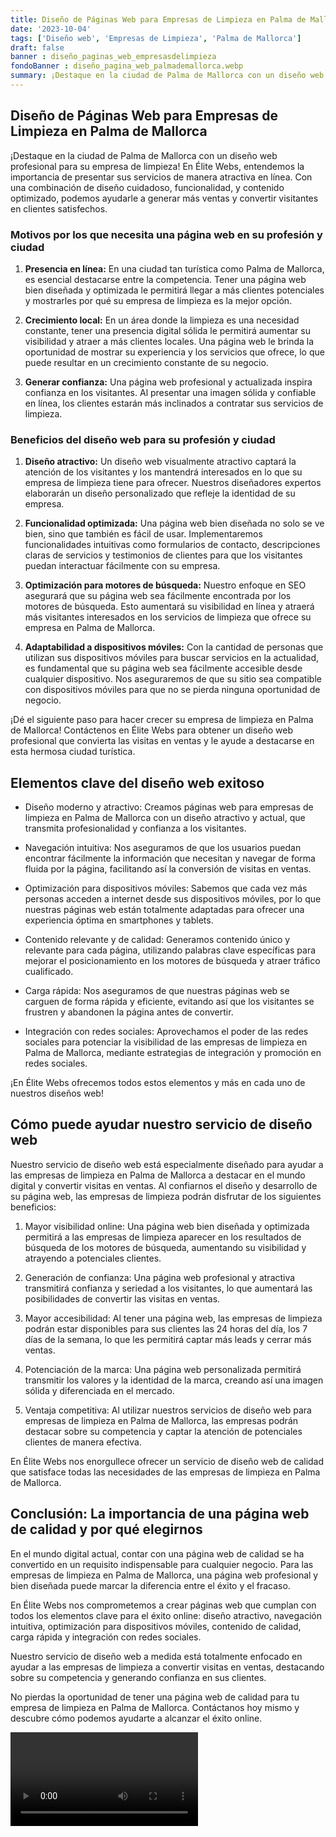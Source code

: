 ```yaml
---
title: Diseño de Páginas Web para Empresas de Limpieza en Palma de Mallorca
date: '2023-10-04'
tags: ['Diseño web', 'Empresas de Limpieza', 'Palma de Mallorca']
draft: false
banner : diseño_paginas_web_empresasdelimpieza
fondoBanner : diseño_pagina_web_palmademallorca.webp
summary: ¡Destaque en la ciudad de Palma de Mallorca con un diseño web profesional para su empresa de limpieza! En Élite Webs, entendemos la importancia de presentar sus servicios de manera atractiva en línea. Con una combinación de diseño cuidadoso, funcionalidad, y contenido optimizado, podemos ayudarle a generar más ventas y convertir visitantes en clientes satisfechos.
---
```


## Diseño de Páginas Web para Empresas de Limpieza en Palma de Mallorca

¡Destaque en la ciudad de Palma de Mallorca con un diseño web profesional para su empresa de limpieza! En Élite Webs, entendemos la importancia de presentar sus servicios de manera atractiva en línea. Con una combinación de diseño cuidadoso, funcionalidad, y contenido optimizado, podemos ayudarle a generar más ventas y convertir visitantes en clientes satisfechos.

### Motivos por los que necesita una página web en su profesión y ciudad

1. **Presencia en línea:** En una ciudad tan turística como Palma de Mallorca, es esencial destacarse entre la competencia. Tener una página web bien diseñada y optimizada le permitirá llegar a más clientes potenciales y mostrarles por qué su empresa de limpieza es la mejor opción.

2. **Crecimiento local:** En un área donde la limpieza es una necesidad constante, tener una presencia digital sólida le permitirá aumentar su visibilidad y atraer a más clientes locales. Una página web le brinda la oportunidad de mostrar su experiencia y los servicios que ofrece, lo que puede resultar en un crecimiento constante de su negocio.

3. **Generar confianza:** Una página web profesional y actualizada inspira confianza en los visitantes. Al presentar una imagen sólida y confiable en línea, los clientes estarán más inclinados a contratar sus servicios de limpieza.

### Beneficios del diseño web para su profesión y ciudad

1. **Diseño atractivo:** Un diseño web visualmente atractivo captará la atención de los visitantes y los mantendrá interesados en lo que su empresa de limpieza tiene para ofrecer. Nuestros diseñadores expertos elaborarán un diseño personalizado que refleje la identidad de su empresa.

2. **Funcionalidad optimizada:** Una página web bien diseñada no solo se ve bien, sino que también es fácil de usar. Implementaremos funcionalidades intuitivas como formularios de contacto, descripciones claras de servicios y testimonios de clientes para que los visitantes puedan interactuar fácilmente con su empresa.

3. **Optimización para motores de búsqueda:** Nuestro enfoque en SEO asegurará que su página web sea fácilmente encontrada por los motores de búsqueda. Esto aumentará su visibilidad en línea y atraerá más visitantes interesados en los servicios de limpieza que ofrece su empresa en Palma de Mallorca.

4. **Adaptabilidad a dispositivos móviles:** Con la cantidad de personas que utilizan sus dispositivos móviles para buscar servicios en la actualidad, es fundamental que su página web sea fácilmente accesible desde cualquier dispositivo. Nos aseguraremos de que su sitio sea compatible con dispositivos móviles para que no se pierda ninguna oportunidad de negocio.

¡Dé el siguiente paso para hacer crecer su empresa de limpieza en Palma de Mallorca! Contáctenos en Élite Webs para obtener un diseño web profesional que convierta las visitas en ventas y le ayude a destacarse en esta hermosa ciudad turística.

<GifSeo />

<Cta />

## Elementos clave del diseño web exitoso

- Diseño moderno y atractivo: Creamos páginas web para empresas de limpieza en Palma de Mallorca con un diseño atractivo y actual, que transmita profesionalidad y confianza a los visitantes.

- Navegación intuitiva: Nos aseguramos de que los usuarios puedan encontrar fácilmente la información que necesitan y navegar de forma fluida por la página, facilitando así la conversión de visitas en ventas.

- Optimización para dispositivos móviles: Sabemos que cada vez más personas acceden a internet desde sus dispositivos móviles, por lo que nuestras páginas web están totalmente adaptadas para ofrecer una experiencia óptima en smartphones y tablets.

- Contenido relevante y de calidad: Generamos contenido único y relevante para cada página, utilizando palabras clave específicas para mejorar el posicionamiento en los motores de búsqueda y atraer tráfico cualificado.

- Carga rápida: Nos aseguramos de que nuestras páginas web se carguen de forma rápida y eficiente, evitando así que los visitantes se frustren y abandonen la página antes de convertir.

- Integración con redes sociales: Aprovechamos el poder de las redes sociales para potenciar la visibilidad de las empresas de limpieza en Palma de Mallorca, mediante estrategias de integración y promoción en redes sociales.

¡En Élite Webs ofrecemos todos estos elementos y más en cada uno de nuestros diseños web!

## Cómo puede ayudar nuestro servicio de diseño web

Nuestro servicio de diseño web está especialmente diseñado para ayudar a las empresas de limpieza en Palma de Mallorca a destacar en el mundo digital y convertir visitas en ventas. Al confiarnos el diseño y desarrollo de su página web, las empresas de limpieza podrán disfrutar de los siguientes beneficios:

1. Mayor visibilidad online: Una página web bien diseñada y optimizada permitirá a las empresas de limpieza aparecer en los resultados de búsqueda de los motores de búsqueda, aumentando su visibilidad y atrayendo a potenciales clientes.

2. Generación de confianza: Una página web profesional y atractiva transmitirá confianza y seriedad a los visitantes, lo que aumentará las posibilidades de convertir las visitas en ventas.

3. Mayor accesibilidad: Al tener una página web, las empresas de limpieza podrán estar disponibles para sus clientes las 24 horas del día, los 7 días de la semana, lo que les permitirá captar más leads y cerrar más ventas.

4. Potenciación de la marca: Una página web personalizada permitirá transmitir los valores y la identidad de la marca, creando así una imagen sólida y diferenciada en el mercado.

5. Ventaja competitiva: Al utilizar nuestros servicios de diseño web para empresas de limpieza en Palma de Mallorca, las empresas podrán destacar sobre su competencia y captar la atención de potenciales clientes de manera efectiva.

En Élite Webs nos enorgullece ofrecer un servicio de diseño web de calidad que satisface todas las necesidades de las empresas de limpieza en Palma de Mallorca.

## Conclusión: La importancia de una página web de calidad y por qué elegirnos

En el mundo digital actual, contar con una página web de calidad se ha convertido en un requisito indispensable para cualquier negocio. Para las empresas de limpieza en Palma de Mallorca, una página web profesional y bien diseñada puede marcar la diferencia entre el éxito y el fracaso.

En Élite Webs nos comprometemos a crear páginas web que cumplan con todos los elementos clave para el éxito online: diseño atractivo, navegación intuitiva, optimización para dispositivos móviles, contenido de calidad, carga rápida y integración con redes sociales.

Nuestro servicio de diseño web a medida está totalmente enfocado en ayudar a las empresas de limpieza a convertir visitas en ventas, destacando sobre su competencia y generando confianza en sus clientes.

No pierdas la oportunidad de tener una página web de calidad para tu empresa de limpieza en Palma de Mallorca. Contáctanos hoy mismo y descubre cómo podemos ayudarte a alcanzar el éxito online.

<Video />

<CtaBot job='Empresas de Limpieza' city='Palma de Mallorca'/>

<Gmaps query='Palma de Mallorca+españa+maps' />